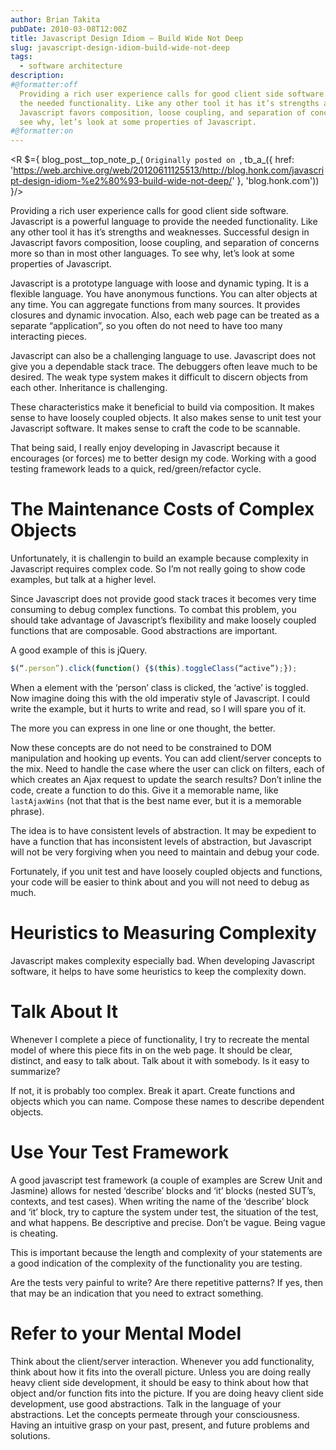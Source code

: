 ```yaml
---
author: Brian Takita
pubDate: 2010-03-08T12:00Z
title: Javascript Design Idiom – Build Wide Not Deep
slug: javascript-design-idiom-build-wide-not-deep
tags:
  - software architecture
description:
#@formatter:off
  Providing a rich user experience calls for good client side software. Javascript is a powerful language to provide
  the needed functionality. Like any other tool it has it’s strengths and weaknesses. Successful design in
  Javascript favors composition, loose coupling, and separation of concerns more so than in most other languages. To
  see why, let’s look at some properties of Javascript.
#@formatter:on
---
```


<R $={
	blog_post__top_note_p_(
		`Originally posted on `,
		tb_a_({
			href: 'https://web.archive.org/web/20120611125513/http://blog.honk.com/javascript-design-idiom-%e2%80%93-build-wide-not-deep/'
		}, 'blog.honk.com'))
}/>

Providing a rich user experience calls for good client side software. Javascript is a powerful language to provide
the needed functionality. Like any other tool it has it’s strengths and weaknesses. Successful design in Javascript
favors composition, loose coupling, and separation of concerns more so than in most other languages. To see why,
let’s look at some properties of Javascript.

Javascript is a prototype language with loose and dynamic typing. It is a flexible language. You have anonymous
functions. You can alter objects at any time. You can aggregate functions from many sources. It provides closures
and dynamic invocation. Also, each web page can be treated as a separate “application”, so you often do not need to
have too many interacting pieces.

Javascript can also be a challenging language to use. Javascript does not give you a dependable stack trace. The
debuggers often leave much to be desired. The weak type system makes it difficult to discern objects from each other.
Inheritance is challenging.

These characteristics make it beneficial to build via composition. It makes sense to have loosely coupled objects.
It also makes sense to unit test your Javascript software. It makes sense to craft the code to be scannable.

That being said, I really enjoy developing in Javascript because it encourages (or forces) me to better design my
code. Working with a good testing framework leads to a quick, red/green/refactor cycle.

# The Maintenance Costs of Complex Objects

Unfortunately, it is challengin to build an example because complexity in Javascript requires complex code. So I’m
not really going to show code examples, but talk at a higher level.

Since Javascript does not provide good stack traces it becomes very time consuming to debug complex functions. To
combat this problem, you should take advantage of Javascript’s flexibility and make loosely coupled functions that
are composable. Good abstractions are important.

A good example of this is jQuery.

```js
$(“.person”).click(function() {$(this).toggleClass(“active”);});
```

When a  element with the ‘person’ class is clicked, the ‘active’ is toggled. Now imagine doing this with the old
imperativ  style of Javascript. I could write the example, but it hurts to write and read, so I will spare you of it.

The more you can express in one line or one thought, the better.

Now these concepts are do not need to be constrained to DOM manipulation and hooking up events. You can add
client/server concepts to the mix. Need to handle the case where the user can click on filters, each of which
creates an Ajax request to update the search results? Don’t inline the code, create a function to do this. Give it a
memorable name, like `lastAjaxWins` (not that that is the best name ever, but it is a memorable phrase).

The idea is to have consistent levels of abstraction. It may be expedient to have a function that has inconsistent
levels of abstraction, but Javascript will not be very forgiving when you need to maintain and debug your code.

Fortunately, if you unit test and have loosely coupled objects and functions, your code will be easier to think
about and you will not need to debug as much.

# Heuristics to Measuring Complexity

Javascript makes complexity especially bad. When developing Javascript software, it helps to have some heuristics to
keep the complexity down.

# Talk About It

Whenever I complete a piece of functionality, I try to recreate the mental model of where this piece fits in on the
web page. It should be clear, distinct, and easy to talk about. Talk about it with somebody. Is it easy to summarize?

If not, it is probably too complex. Break it apart. Create functions and objects which you can name. Compose these
names to describe dependent objects.

# Use Your Test Framework

A good javascript test framework (a couple of examples are Screw Unit and Jasmine) allows for nested ‘describe’
blocks and ‘it’ blocks (nested SUT’s, contexts, and test cases). When writing the name of the ‘describe’ block and
‘it’ block, try to capture the system under test, the situation of the test, and what happens. Be descriptive and
precise. Don’t be vague. Being vague is cheating.

This is important because the length and complexity of your statements are a good indication of the complexity of
the functionality you are testing.

Are the tests very painful to write? Are there repetitive patterns? If yes, then that may be an indication that you
need to extract something.

# Refer to your Mental Model

Think about the client/server interaction. Whenever you add functionality, think about how it fits into the overall
picture. Unless you are doing really heavy client side development, it should be easy to think about how that object
and/or function fits into the picture. If you are doing heavy client side development, use good abstractions. Talk
in the language of your abstractions. Let the concepts permeate through your consciousness. Having an intuitive
grasp on your past, present, and future problems and solutions.
